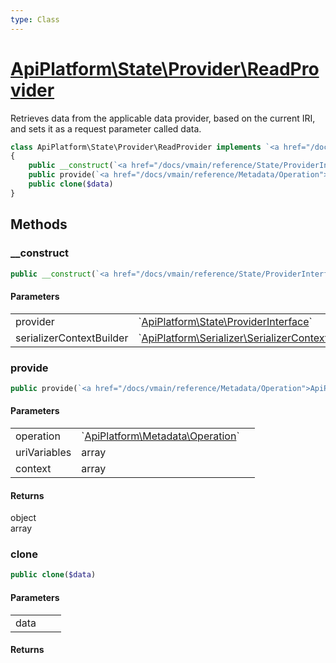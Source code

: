 ```yaml
---
type: Class
---
```


# [ApiPlatform\State\Provider\ReadProvider](/docs/vmain/reference/State/Provider/ReadProvider)

Retrieves data from the applicable data provider, based on the current IRI, and sets it as a request parameter called data.


```php
class ApiPlatform\State\Provider\ReadProvider implements `<a href="/docs/vmain/reference/State/ProviderInterface">ApiPlatform\State\ProviderInterface</a>`
{
    public __construct(`<a href="/docs/vmain/reference/State/ProviderInterface">ApiPlatform\State\ProviderInterface</a>` $provider, null|`<a href="/docs/vmain/reference/Serializer/SerializerContextBuilderInterface">ApiPlatform\Serializer\SerializerContextBuilderInterface</a>` $serializerContextBuilder)
    public provide(`<a href="/docs/vmain/reference/Metadata/Operation">ApiPlatform\Metadata\Operation</a>` $operation, array $uriVariables, array $context): object|array
    public clone($data)
}
```
## Methods

### __construct



```php
public __construct(`<a href="/docs/vmain/reference/State/ProviderInterface">ApiPlatform\State\ProviderInterface</a>` $provider, null|`<a href="/docs/vmain/reference/Serializer/SerializerContextBuilderInterface">ApiPlatform\Serializer\SerializerContextBuilderInterface</a>` $serializerContextBuilder)
```

#### Parameters

<table><tbody>
<tr><td>provider</td><td>`<a href="/docs/vmain/reference/State/ProviderInterface">ApiPlatform\State\ProviderInterface</a>`</td><td></td></tr><tr><td>serializerContextBuilder</td><td>`<a href="/docs/vmain/reference/Serializer/SerializerContextBuilderInterface">ApiPlatform\Serializer\SerializerContextBuilderInterface</a>`</td><td></td></tr>
</tbody>
</table>

### provide



```php
public provide(`<a href="/docs/vmain/reference/Metadata/Operation">ApiPlatform\Metadata\Operation</a>` $operation, array $uriVariables, array $context): object|array
```

#### Parameters

<table><tbody>
<tr><td>operation</td><td>`<a href="/docs/vmain/reference/Metadata/Operation">ApiPlatform\Metadata\Operation</a>`</td><td></td></tr><tr><td>uriVariables</td><td>array</td><td></td></tr><tr><td>context</td><td>array</td><td></td></tr>
</tbody>
</table>

#### Returns

object<br />array

### clone



```php
public clone($data)
```

#### Parameters

<table><tbody>
<tr><td>data</td><td></td><td></td></tr>
</tbody>
</table>

#### Returns


